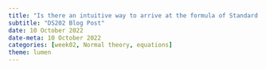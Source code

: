 ---
title: "Is there an intuitive way to arrive at the formula of Standard Errors?"
subtitle: "DS202 Blog Post"
date: 10 October 2022
date-meta: 10 October 2022
categories: [week02, Normal theory, equations]
theme: lumen
---

<!-- [Potentially useful reference](https://math.stackexchange.com/questions/834681/when-residual-standard-error-is-equal-to-standard-deviation-of-dependent-variabl) -->

